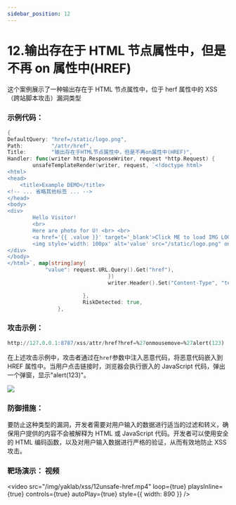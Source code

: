 ```yaml
---
sidebar_position: 12
---
```


# 12.输出存在于 HTML 节点属性中，但是不再 on 属性中(HREF)

这个案例展示了一种输出存在于 HTML 节点属性中，位于 herf 属性中的 XSS（跨站脚本攻击）漏洞类型

### 示例代码：

```Go
{
DefaultQuery: "href=/static/logo.png",
Path:         "/attr/href",
Title:        "输出存在于HTML节点属性中，但是不再on属性中(HREF)",
Handler: func(writer http.ResponseWriter, request *http.Request) {
        unsafeTemplateRender(writer, request, `<!doctype html>
<html>
<head>
    <title>Example DEMO</title>
<!-- ... 省略其他标签 ... -->
</head>
<body>
<div>
        Hello Visitor!
        <br>
        Here are photo for U! <br> <br>
        <a href='{{ .value }}' target='_blank'>Click ME to load IMG LOGO!</a>
        <img style='width: 100px' alt='value' src="/static/logo.png" onclick='javascript:alert("Welcome CLICK ME!")'/>
</div>
</body>
</html>`, map[string]any{
            "value": request.URL.Query().Get("href"),
                                })
                                writer.Header().Set("Content-Type", "text/html")

                        },
                        RiskDetected: true,
                },
```

### 攻击示例：

```SQL
http://127.0.0.1:8787/xss/attr/href?href=%27onmousemove=%27alert(123)
```

在上述攻击示例中，攻击者通过在`href`参数中注入恶意代码，将恶意代码嵌入到 HREF 属性中。当用户点击链接时，浏览器会执行嵌入的 JavaScript 代码，弹出一个弹窗，显示"alert(123)"。

![](/img/yaklab/xss/12unsafe-img.png)

### 防御措施：

要防止这种类型的漏洞，开发者需要对用户输入的数据进行适当的过滤和转义，确保用户提供的内容不会被解释为 HTML 或 JavaScript 代码。开发者可以使用安全的 HTML 编码函数，以及对用户输入数据进行严格的验证，从而有效地防止 XSS 攻击。

### 靶场演示： 视频

<video
  src="/img/yaklab/xss/12unsafe-href.mp4"
  loop={true}
  playsInline={true}
  controls={true}
  autoPlay={true}
  style={{ width: 890 }}
/>
